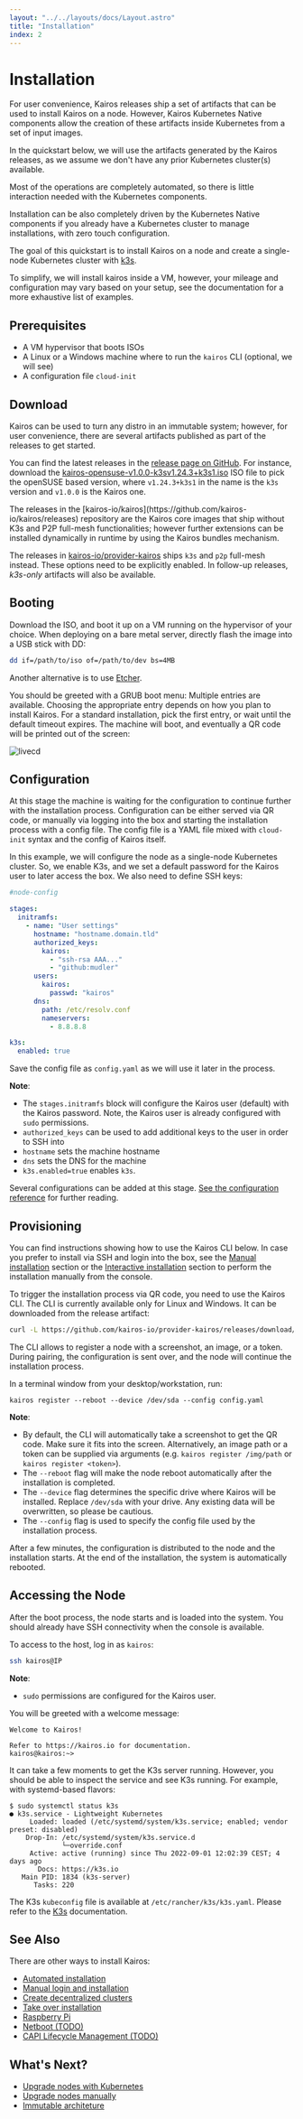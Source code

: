 ```yaml
---
layout: "../../layouts/docs/Layout.astro"
title: "Installation"
index: 2
---
```



# Installation

For user convenience, Kairos releases ship a set of artifacts that can be used to install Kairos on a node.
However, Kairos Kubernetes Native components allow the creation of these artifacts inside Kubernetes from a set of input images.

In the quickstart below, we will use the artifacts generated by the Kairos releases, as we assume we don't have any prior Kubernetes cluster(s) available.

Most of the operations are completely automated, so there is little interaction needed with the Kubernetes components.

Installation can be also completely driven by the Kubernetes Native components if you already have a Kubernetes cluster to manage installations, with zero touch configuration.

The goal of this quickstart is to install Kairos on a node and create a single-node Kubernetes cluster with [k3s](https://k3s.io).

To simplify, we will install kairos inside a VM, however, your mileage and configuration may vary based on your setup, see the documentation for a more exhaustive list of examples.

## Prerequisites

- A VM hypervisor that boots ISOs
- A Linux or a Windows machine where to run the `kairos` CLI (optional, we will see)
- A configuration file `cloud-init`

## Download

Kairos can be used to turn any distro in an immutable system; however, for user convenience, there are several artifacts published as part of the releases to get started.

You can find the latest releases in the [release page on GitHub](https://github.com/kairos-io/provider-kairos/releases). For instance, download the [kairos-opensuse-v1.0.0-k3sv1.24.3+k3s1.iso](https://github.com/kairos-io/provider-kairos/releases/download/v1.0.0/kairos-opensuse-v1.0.0-k3sv1.24.3+k3s1.iso) ISO file to pick the openSUSE based version, where `v1.24.3+k3s1` in the name is the `k3s` version and `v1.0.0` is the Kairos one.

<Info>
The releases in the [kairos-io/kairos](https://github.com/kairos-io/kairos/releases) repository are the Kairos core images that ship without K3s and P2P full-mesh functionalities; however further extensions can be installed dynamically in runtime by using the Kairos bundles mechanism.

The releases in [kairos-io/provider-kairos](https://github.com/kairos-io/provider-kairos/releases) ships `k3s` and `p2p` full-mesh instead. These options need to be explicitly enabled. In follow-up releases, _k3s-only_ artifacts will also be available.

</Info>

## Booting

Download the ISO, and boot it up on a VM running on the hypervisor of your choice. When deploying on a bare metal server, directly flash the image into a USB stick with DD:

```bash
dd if=/path/to/iso of=/path/to/dev bs=4MB
```

Another alternative is to use [Etcher](https://www.balena.io/etcher/).

You should be greeted with a GRUB boot menu:
Multiple entries are available. Choosing the appropriate entry depends on how you plan to install Kairos. For a standard installation, pick the first entry, or wait until the default timeout expires.
The machine will boot, and eventually a QR code will be printed out of the screen:

![livecd](https://user-images.githubusercontent.com/2420543/189219806-29b4deed-b4a1-4704-b558-7a60ae31caf2.gif)

## Configuration

At this stage the machine is waiting for the configuration to continue further with the installation process. Configuration can be either served via QR code, or manually via logging into the box and starting the installation process with a config file. The config file is a YAML file mixed with `cloud-init` syntax and the config of Kairos itself.

In this example, we will configure the node as a single-node Kubernetes cluster. So, we enable K3s, and we set a default password for the Kairos user to later access the box. We also need to define SSH keys:

```yaml
#node-config

stages:
  initramfs:
    - name: "User settings"
      hostname: "hostname.domain.tld"
      authorized_keys:
        kairos:
          - "ssh-rsa AAA..."
          - "github:mudler"
      users:
        kairos:
          passwd: "kairos"
      dns:
        path: /etc/resolv.conf
        nameservers:
          - 8.8.8.8

k3s:
  enabled: true
```

Save the config file as `config.yaml` as we will use it later in the process.

**Note**:

- The `stages.initramfs` block will configure the Kairos user (default) with the Kairos password. Note, the Kairos user is already configured with `sudo` permissions.
- `authorized_keys` can be used to add additional keys to the user in order to SSH into
- `hostname` sets the machine hostname
- `dns` sets the DNS for the machine
- `k3s.enabled=true` enables `k3s`.

<Info>

Several configurations can be added at this stage. [See the configuration reference](/reference/configuration) for further reading.

</Info>

## Provisioning

<Info>

You can find instructions showing how to use the Kairos CLI below. In case you prefer to install via SSH and login into the box, see the [Manual installation](/installation/manual) section or the [Interactive installation](/installation/interactive) section to perform the installation manually from the console.

</Info>

To trigger the installation process via QR code, you need to use the Kairos CLI. The CLI is currently available only for Linux and Windows. It can be downloaded from the release artifact:

```bash
curl -L https://github.com/kairos-io/provider-kairos/releases/download/v1.0.0/kairos-cli-v1.0.0-Linux-x86_64.tar.gz -o - | tar -xvzf - -C .
```

The CLI allows to register a node with a screenshot, an image, or a token. During pairing, the configuration is sent over, and the node will continue the installation process.

In a terminal window from your desktop/workstation, run:

```
kairos register --reboot --device /dev/sda --config config.yaml
```

**Note**:

- By default, the CLI will automatically take a screenshot to get the QR code. Make sure it fits into the screen. Alternatively, an image path or a token can be supplied via arguments (e.g. `kairos register /img/path` or `kairos register <token>`).
- The `--reboot` flag will make the node reboot automatically after the installation is completed.
- The `--device` flag determines the specific drive where Kairos will be installed. Replace `/dev/sda` with your drive. Any existing data will be overwritten, so please be cautious.
- The `--config` flag is used to specify the config file used by the installation process.

After a few minutes, the configuration is distributed to the node and the installation starts. At the end of the installation, the system is automatically rebooted.

## Accessing the Node

After the boot process, the node starts and is loaded into the system. You should already have SSH connectivity when the console is available.

To access to the host, log in as `kairos`:

```bash
ssh kairos@IP
```

**Note**:

- `sudo` permissions are configured for the Kairos user.

You will be greeted with a welcome message:

```
Welcome to Kairos!

Refer to https://kairos.io for documentation.
kairos@kairos:~>
```

It can take a few moments to get the K3s server running. However, you should be able to inspect the service and see K3s running. For example, with systemd-based flavors:

```
$ sudo systemctl status k3s
● k3s.service - Lightweight Kubernetes
     Loaded: loaded (/etc/systemd/system/k3s.service; enabled; vendor preset: disabled)
    Drop-In: /etc/systemd/system/k3s.service.d
             └─override.conf
     Active: active (running) since Thu 2022-09-01 12:02:39 CEST; 4 days ago
       Docs: https://k3s.io
   Main PID: 1834 (k3s-server)
      Tasks: 220
```

The K3s `kubeconfig` file is available at `/etc/rancher/k3s/k3s.yaml`. Please refer to the [K3s](https://rancher.com/docs/k3s/latest/en/) documentation.

## See Also

There are other ways to install Kairos:

- [Automated installation](/installation/automated)
- [Manual login and installation](/installation/manual)
- [Create decentralized clusters](/installation/p2p)
- [Take over installation](/installation/takeover)
- [Raspberry Pi](/installation/raspberry)
- [Netboot (TODO)]()
- [CAPI Lifecycle Management (TODO)]()

## What's Next?

- [Upgrade nodes with Kubernetes](/upgrade/kubernetes)
- [Upgrade nodes manually](/upgrade/manual)
- [Immutable architeture](/architecture/immutable)
